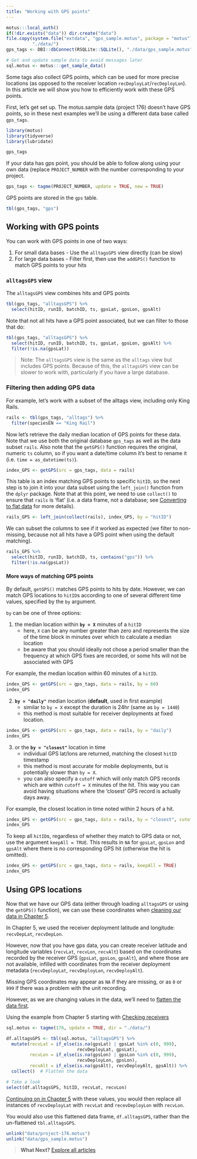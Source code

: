 ```yaml
---
title: "Working with GPS points"
---
```


```r
motus:::local_auth()
if(!dir.exists("data")) dir.create("data")
file.copy(system.file("extdata", "gps_sample.motus", package = "motus"),
          "./data/")
gps_tags <- DBI::dbConnect(RSQLite::SQLite(), "./data/gps_sample.motus")

# Get and update sample data to avoid messages later
sql.motus <- motus:::get_sample_data()
```

Some tags also collect GPS points, which can be used for more precise locations (as opposed to the receiver location `recDeployLat`/`recDeployLon`). 
In this article we will show you how to efficiently work with these GPS points. 


First, let's get set up. 
The motus.sample data (project 176) doesn't have GPS points, so in these next examples we'll be using a different data base called `gps_tags`. 

```r
library(motus)
library(tidyverse)
library(lubridate)

gps_tags
```

If your data has gps point, you should be able to follow along using your own data (replace `PROJECT_NUMBER` with the number corresponding to your project.
```r
gps_tags <- tagme(PROJECT_NUMBER, update = TRUE, new = TRUE)
```

GPS points are stored in the `gps` table. 

```r
tbl(gps_tags, "gps")
```

## Working with GPS points

You can work with GPS points in one of two ways:

1. For small data bases - Use the `alltagsGPS` view directly (can be slow)
2. For large data bases - Filter first, then use the `addGPS()` function to match GPS points to your hits


### `alltagsGPS` view

The `alltagsGPS` view combines hits and GPS points
```r
tbl(gps_tags, "alltagsGPS") %>%
  select(hitID, runID, batchID, ts, gpsLat, gpsLon, gpsAlt)
```

Note that not all hits have a GPS point associated, but we can filter to those that do:

```r
tbl(gps_tags, "alltagsGPS") %>%
  select(hitID, runID, batchID, ts, gpsLat, gpsLon, gpsAlt) %>%
  filter(!is.na(gpsLat))
```

> Note: The `alltagsGPS` view is the same as the `alltags` view but includes GPS points. 
> Because of this, the `alltagsGPS` view can be slower to work with, particularly if you have a large database.


### Filtering then adding GPS data


For example, let's work with a subset of the alltags view, including only King Rails.

```r
rails <- tbl(gps_tags, "alltags") %>%
  filter(speciesEN == "King Rail")
```

Now let's retrieve the daily median location of GPS points for these data.
Note that we use both the original database `gps_tags` as well as the data subset `rails`. 
Also note that the `getGPS()` function requires the original, numeric `ts` column, so if you want a date/time column it's best to rename it (i.e. `time = as_datetime(ts)`).

```r
index_GPS <- getGPS(src = gps_tags, data = rails)
```

This table is an index matching GPS points to specific `hitID`, so the next step is to join it into your data subset using the `left_join()` function from the `dplyr` package.
Note that at this point, we need to use `collect()` to ensure that `rails` is 'flat' (i.e. a data frame, not a database; see [Converting to flat data](03-accessing-data.html#converting-to-flat-data) for more details).

```r
rails_GPS <- left_join(collect(rails), index_GPS, by = "hitID")
```

We can subset the columns to see if it worked as expected 
(we filter to non-missing, because not all hits have a GPS point when using the
default matching).

```r
rails_GPS %>%
  select(hitID, runID, batchID, ts, contains("gps")) %>%
  filter(!is.na(gpsLat))
```



#### More ways of matching GPS points

By default, `getGPS()` matches GPS points to hits by date. 
However, we can match GPS locations to `hitID`s according to one of several different time values, specified by the `by` argument.

`by` can be one of three options:

1. the median location within **`by = X`** minutes of a `hitID`
    - here, `X` can be any number greater than zero and represents the size of the time block in minutes over which to calculate a median location
    - be aware that you should ideally not chose a period smaller than the frequency at which GPS fixes are recorded, or some hits will not be associated with GPS

For example, the median location within 60 minutes of a `hitID`.
```r
index_GPS <- getGPS(src = gps_tags, data = rails, by = 60)
index_GPS
```    
    
    
2. **`by = "daily"`** median location (**default**, used in first example)
    - similar to `by = X` except the duration is 24hr (same as `by = 1440`)
    - this method is most suitable for receiver deployments at fixed location.
    
```r
index_GPS <- getGPS(src = gps_tags, data = rails, by = "daily")
index_GPS
```
    
3. or the **`by = "closest"`** location in time
    - individual GPS lat/lons are returned, matching the closest `hitID` timestamp
    - this method is most accurate for mobile deployments, but is potentially slower than `by = X`.
    - you can also specify a `cutoff` which will only match GPS records which are within `cutoff = X` minutes of the hit. This way you can avoid having situations where the 'closest' GPS record is actually days away.

For example, the closest location in time noted within 2 hours of a hit.
```r
index_GPS <- getGPS(src = gps_tags, data = rails, by = "closest", cutoff = 120)
index_GPS
```

To keep all `hitID`s, regardless of whether they match to GPS data or not, use the argument `keepAll = TRUE`.
This results in `NA` for `gpsLat`, `gpsLon` and `gpsAlt` where there is no corresponding GPS hit (otherwise the hit is omitted). 

```r
index_GPS <- getGPS(src = gps_tags, data = rails, keepAll = TRUE)
index_GPS
```


## Using GPS locations

Now that we have our GPS data (either through loading `alltagsGPS` or using the `getGPS()` function), 
we can use these coordinates when [cleaning our data in Chapter 5](05-data-cleaning.html). 

In Chapter 5, we used the receiver deployment latitude and longitude: `recvDepLat`, `recvDepLon`.

However, now that you have gps data, you can create receiver latitude and longitude variables (`recvLat`, `recvLon`, `recvAlt`) based on the coordinates recorded by the receiver GPS (`gpsLat`, `gpsLon`, `gpsAlt`), and where those are not available, infilled with coordinates from the receiver deployment metadata (`recvDeployLat`, `recvDeployLon`, `recvDeployAlt`). 

Missing GPS coordinates may appear as `NA` if they are missing, or as `0` or `999` if there was a problem with the unit recording.

However, as we are changing values in the data, we'll need to [flatten the data first](03-accessing-data.html#converting-to-flat-data).

Using the example from Chapter 5 starting with [Checking receivers](05-data-cleaning.html#checking-receivers)
```r
sql.motus <- tagme(176, update = TRUE, dir = "./data/")

df.alltagsGPS <- tbl(sql.motus, "alltagsGPS") %>%
  mutate(recvLat = if_else(is.na(gpsLat) | gpsLat %in% c(0, 999), 
                           recvDeployLat, gpsLat),
         recvLon = if_else(is.na(gpsLon) | gpsLon %in% c(0, 999), 
                           recvDeployLon, gpsLon),
         recvAlt = if_else(is.na(gpsAlt), recvDeployAlt, gpsAlt)) %>%
  collect()  # Flatten the data

# Take a look
select(df.alltagsGPS, hitID, recvLat, recvLon)
```

[Continuing on in Chapter 5](05-data-cleaning.html#checking-receivers) with these values, you would then replace all instances of `recvDeployLat` with `recvLat` and `recevDeployLon` with `recvLon`.

You would also use this flattened data frame, `df.alltagsGPS`, rather than the un-flattened `tbl.alltagsGPS`.

```r
unlink("data/project-176.motus")
unlink("data/gps_sample.motus")
```

> **What Next?** [Explore all articles](index.html)
